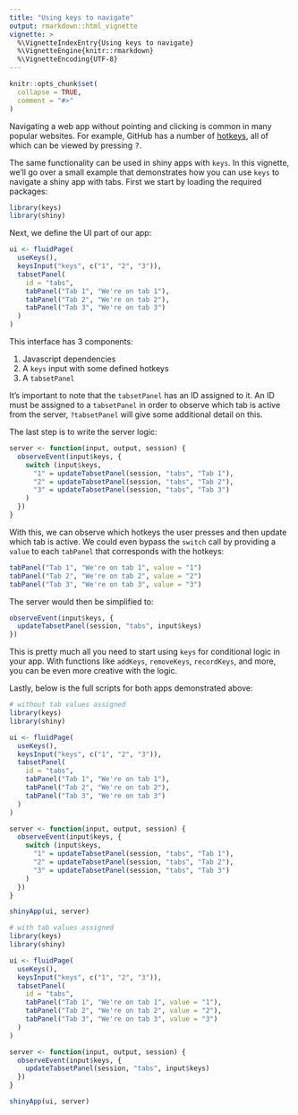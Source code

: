 ```yaml
---
title: "Using keys to navigate"
output: rmarkdown::html_vignette
vignette: >
  %\VignetteIndexEntry{Using keys to navigate}
  %\VignetteEngine{knitr::rmarkdown}
  %\VignetteEncoding{UTF-8}
---
```


```r
knitr::opts_chunk$set(
  collapse = TRUE,
  comment = "#>"
)
```

Navigating a web app without pointing and clicking is common in many popular websites. For example, GitHub has a number of [hotkeys](https://docs.github.com/en/free-pro-team@latest/github/getting-started-with-github/keyboard-shortcuts), all of which can be viewed by pressing <kbd>?</kbd>.

The same functionality can be used in shiny apps with `keys`. In this vignette, we'll go over a small example that demonstrates how you can use `keys` to navigate a shiny app with tabs. First we start by loading the required packages:

```r
library(keys)
library(shiny)
```

Next, we define the UI part of our app:

```r
ui <- fluidPage(
  useKeys(),
  keysInput("keys", c("1", "2", "3")),
  tabsetPanel(
    id = "tabs",
    tabPanel("Tab 1", "We're on tab 1"),
    tabPanel("Tab 2", "We're on tab 2"),
    tabPanel("Tab 3", "We're on tab 3")
  )
)
```

This interface has 3 components:

1. Javascript dependencies
2. A `keys` input with some defined hotkeys
3. A `tabsetPanel`

It's important to note that the `tabsetPanel` has an ID assigned to it. An ID must be assigned to a `tabsetPanel` in order to observe which tab is active from the server, `?tabsetPanel` will give some additional detail on this.

The last step is to write the server logic:

```r
server <- function(input, output, session) {
  observeEvent(input$keys, {
    switch (input$keys,
      "1" = updateTabsetPanel(session, "tabs", "Tab 1"),
      "2" = updateTabsetPanel(session, "tabs", "Tab 2"),
      "3" = updateTabsetPanel(session, "tabs", "Tab 3")
    )
  })
}
```

With this, we can observe which hotkeys the user presses and then update which tab is active. We could even bypass the `switch` call by providing a `value` to each `tabPanel` that corresponds with the hotkeys:

```r
tabPanel("Tab 1", "We're on tab 1", value = "1")
tabPanel("Tab 2", "We're on tab 2", value = "2")
tabPanel("Tab 3", "We're on tab 3", value = "3")
```

The server would then be simplified to:

```r
observeEvent(input$keys, {
  updateTabsetPanel(session, "tabs", input$keys)
})
```

This is pretty much all you need to start using `keys` for conditional logic in your app. With functions like `addKeys`, `removeKeys`, `recordKeys`, and more, you can be even more creative with the logic. 

Lastly, below is the full scripts for both apps demonstrated above:

```r
# without tab values assigned
library(keys)
library(shiny)

ui <- fluidPage(
  useKeys(),
  keysInput("keys", c("1", "2", "3")),
  tabsetPanel(
    id = "tabs",
    tabPanel("Tab 1", "We're on tab 1"),
    tabPanel("Tab 2", "We're on tab 2"),
    tabPanel("Tab 3", "We're on tab 3")
  )
)

server <- function(input, output, session) {
  observeEvent(input$keys, {
    switch (input$keys,
      "1" = updateTabsetPanel(session, "tabs", "Tab 1"),
      "2" = updateTabsetPanel(session, "tabs", "Tab 2"),
      "3" = updateTabsetPanel(session, "tabs", "Tab 3")
    )
  })
}

shinyApp(ui, server)

# with tab values assigned
library(keys)
library(shiny)

ui <- fluidPage(
  useKeys(),
  keysInput("keys", c("1", "2", "3")),
  tabsetPanel(
    id = "tabs",
    tabPanel("Tab 1", "We're on tab 1", value = "1"),
    tabPanel("Tab 2", "We're on tab 2", value = "2"),
    tabPanel("Tab 3", "We're on tab 3", value = "3")
  )
)

server <- function(input, output, session) {
  observeEvent(input$keys, {
    updateTabsetPanel(session, "tabs", input$keys)
  })
}

shinyApp(ui, server)
```
